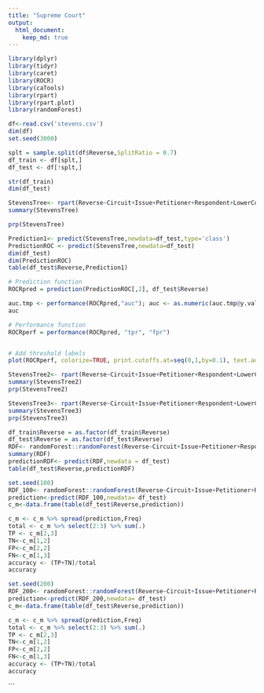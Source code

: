 ```yaml
---
title: "Supreme Court"
output:
  html_document:
    keep_md: true
---
```





```r
library(dplyr)
library(tidyr)
library(caret)
library(ROCR)
library(caTools)
library(rpart)
library(rpart.plot)
library(randomForest)
```
```r
df<-read.csv('stevens.csv')
dim(df)
set.seed(3000)

splt = sample.split(df$Reverse,SplitRatio = 0.7)
df_train <- df[splt,]
df_test <- df[!splt,]

str(df_train)
dim(df_test)

```
```r
StevensTree<- rpart(Reverse~Circuit+Issue+Petitioner+Respondent+LowerCourt+Unconst,data=df_train,method='class',minbucket=25)
summary(StevensTree)
```


```r
prp(StevensTree)
```
```r
Prediction1<- predict(StevensTree,newdata=df_test,type='class')
PredictionROC <- predict(StevensTree,newdata=df_test)
dim(df_test)
dim(PredictionROC)
table(df_test$Reverse,Prediction1)
```
```r
# Prediction function
ROCRpred = prediction(PredictionROC[,2], df_test$Reverse)

auc.tmp <- performance(ROCRpred,"auc"); auc <- as.numeric(auc.tmp@y.values)
auc

# Performance function
ROCRperf = performance(ROCRpred, "tpr", "fpr")


# Add threshold labels 
plot(ROCRperf, colorize=TRUE, print.cutoffs.at=seq(0,1,by=0.1), text.adj=c(-0.2,1.7))
```
```r
StevensTree2<- rpart(Reverse~Circuit+Issue+Petitioner+Respondent+LowerCourt+Unconst,data=df_train,method='class',minbucket=5)
summary(StevensTree2)
prp(StevensTree2)
```
```r
StevensTree3<- rpart(Reverse~Circuit+Issue+Petitioner+Respondent+LowerCourt+Unconst,data=df_train,method='class',minbucket=100)
summary(StevensTree3)
prp(StevensTree3)
```

```r
df_train$Reverse = as.factor(df_train$Reverse)
df_test$Reverse = as.factor(df_test$Reverse)
RDF<- randomForest::randomForest(Reverse~Circuit+Issue+Petitioner+Respondent+LowerCourt+Unconst,data=df_train,nodesize=25, ntree=200)
summary(RDF)
predictionRDF<- predict(RDF,newdata = df_test)
table(df_test$Reverse,predictionRDF)

```
```r
set.seed(100)
RDF_100<- randomForest::randomForest(Reverse~Circuit+Issue+Petitioner+Respondent+LowerCourt+Unconst, data=df_train,nodesize=25,ntrees=200)
prediction<-predict(RDF_100,newdata= df_test)
c_m<-data.frame(table(df_test$Reverse,prediction))

c_m <- c_m %>% spread(prediction,Freq) 
total <- c_m %>% select(2:3) %>% sum(.)
TP <- c_m[2,3]
TN<-c_m[1,2]
FP<-c_m[2,2]
FN<-c_m[1,3]
accuracy <- (TP+TN)/total
accuracy
```



 
```r
set.seed(200)
RDF_200<- randomForest::randomForest(Reverse~Circuit+Issue+Petitioner+Respondent+LowerCourt+Unconst, data=df_train,nodesize=25,ntrees=200)
prediction<-predict(RDF_200,newdata= df_test)
c_m<-data.frame(table(df_test$Reverse,prediction))

c_m <- c_m %>% spread(prediction,Freq) 
total <- c_m %>% select(2:3) %>% sum(.)
TP <- c_m[2,3]
TN<-c_m[1,2]
FP<-c_m[2,2]
FN<-c_m[1,3]
accuracy <- (TP+TN)/total
accuracy
```
```


